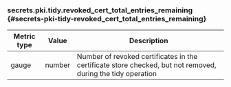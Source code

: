 ### secrets.pki.tidy.revoked_cert_total_entries_remaining {#secrets-pki-tidy-revoked_cert_total_entries_remaining}

Metric type | Value   | Description
----------- | ------- | -----------
gauge       | number  | Number of revoked certificates in the certificate store checked, but not removed, during the tidy operation
